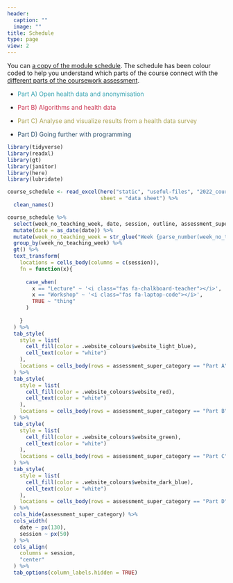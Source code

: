 ```yaml
---
header:
  caption: ""
  image: ""
title: Schedule
type: page
view: 2
---
```


You can <a href="/useful-files/2022_course-timetable.xlsx" download>a copy of the module schedule</a>. The schedule has been colour coded to help you understand which parts of the course connect with the [different parts of the coursework assessment](../assessment).

- <span style='color:#34A2B0'>Part A) Open health data and anonymisation</span>

- <span style='color:#CB324F'>Part B) Algorithms and health data</span>

- <span style='color:#ADA454'>Part C) Analyse and visualize results from a health data survey</span>

- <span style='color:#2E516C'>Part D) Going further with programming</span>


```r
library(tidyverse)
library(readxl)
library(gt)
library(janitor)
library(here)
library(lubridate)

course_schedule <- read_excel(here("static", "useful-files", "2022_course-timetable.xlsx"),
                              sheet = "data sheet") %>% 
  clean_names()

course_schedule %>% 
  select(week_no_teaching_week, date, session, outline, assessment_super_category) %>% 
  mutate(date = as_date(date)) %>% 
  mutate(week_no_teaching_week = str_glue("Week {parse_number(week_no_teaching_week)}")) %>% 
  group_by(week_no_teaching_week) %>% 
  gt() %>% 
  text_transform(
    locations = cells_body(columns = c(session)),
    fn = function(x){
      
      case_when(
        x == "Lecture" ~ '<i class="fas fa-chalkboard-teacher"></i>',
        x == "Workshop" ~ '<i class="fas fa-laptop-code"></i>',
        TRUE ~ "thing"
      )
      
    }
  ) %>% 
  tab_style(
    style = list(
      cell_fill(color = .website_colours$website_light_blue),
      cell_text(color = "white")
    ),
    locations = cells_body(rows = assessment_super_category == "Part A")
  ) %>% 
  tab_style(
    style = list(
      cell_fill(color = .website_colours$website_red),
      cell_text(color = "white")
    ),
    locations = cells_body(rows = assessment_super_category == "Part B")
  ) %>% 
  tab_style(
    style = list(
      cell_fill(color = .website_colours$website_green),
      cell_text(color = "white")
    ),
    locations = cells_body(rows = assessment_super_category == "Part C")
  ) %>% 
  tab_style(
    style = list(
      cell_fill(color = .website_colours$website_dark_blue),
      cell_text(color = "white")
    ),
    locations = cells_body(rows = assessment_super_category == "Part D")
  ) %>% 
  cols_hide(assessment_super_category) %>% 
  cols_width(
    date ~ px(130),
    session ~ px(50)
  ) %>% 
  cols_align(
    columns = session,
    "center"
  ) %>% 
  tab_options(column_labels.hidden = TRUE)

```
